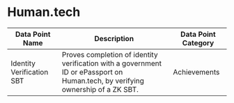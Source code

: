 
# Human.tech


| Data Point Name | Description | Data Point Category |
|-----------------|-------------|---------------------|
| Identity Verification SBT | Proves completion of identity verification with a government ID or ePassport on Human.tech, by verifying ownership of a ZK SBT. | <span className="badge badge--primary">Achievements</span> |

